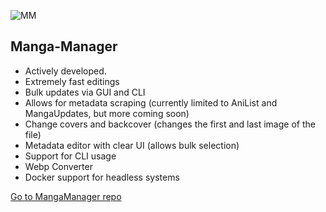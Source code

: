 
![MM](../../../public/guides/external-tools/mangamanager.png "Manga-Manager")

## Manga-Manager

* Actively developed.
* Extremely fast editings
* Bulk updates via GUI and CLI
* Allows for metadata scraping (currently limited to AniList and MangaUpdates, but more coming soon)
* Change covers and backcover (changes the first and last image of the file)
* Metadata editor with clear UI (allows bulk selection)
* Support for CLI usage
* Webp Converter
* Docker support for headless systems

[Go to MangaManager repo](https://github.com/ThePromidius/Manga-Manager)